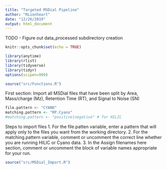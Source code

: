 ```yaml
---
title: "Targeted MSDial Pipeline"
author: "RLionheart"
date: "12/26/2019"
output: html_document
---
```


TODO
- Figure out data_processed subdirectory creation

```r
knitr::opts_chunk$set(echo = TRUE)

library(anytime)
library(rlist)
library(tidyverse)
library(tidyr)
options(scipen=999)

source("src/Functions.R")
```

First section: Import all MSDial files that have been split by Area, Mass/charge (Mz), Retention Time (RT), and Signal to Noise (SN)

```r
file.pattern <- "CYANO"
matching.pattern <- "RP.Cyano"
#matching.pattern <- "positive|negative" # for HILIC

```

Steps to import files
1. For the file.patten variable, enter a pattern that will apply only to the files you want from the working directory.
2. For the matching.pattern variable, comment or uncomment the correct line whether you are running HILIC or Cyano data.
3. In the Assign filenames here section, comment or uncomment the block of variable names appropriate for your run.
```r
source("src/MSDial_Import.R")

```
